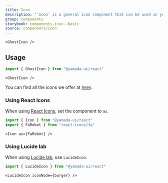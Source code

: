 ```yaml
---
title: Icon
description: "`Icon` is a general icon component that can be used in your projects."
group: components
storybook: components-icon--basic
source: components/icon
---
```


```tsx preview
<GhostIcon />
```

## Usage

```ts
import { GhostIcon } from "@yamada-ui/react"
```

```tsx
<GhostIcon />
```

You can find all the icons we offer at [here](/icons).

### Using React Icons

When using [React Icons](https://react-icons.github.io/react-icons), set the component to `as`.

```ts
import { Icon } from "@yamada-ui/react"
import { FaRobot } from "react-icons/fa"
```

```tsx
<Icon as={FaRobot} />
```

### Using Lucide lab

When using [Lucide lab](https://github.com/lucide-icons/lucide-lab), use `LucideIcon`.

```ts
import { LucideIcon } from "@yamada-ui/react"
```

```tsx preview
<LucideIcon iconNode={burger} />
```
